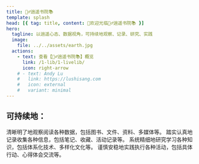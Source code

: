 ```yaml
---
title: 🧚‍♂️逍遥书院📚
template: splash
head: [{ tag: title, content: 👏欢迎光临🧚‍♂️逍遥书院📚 }]
hero:
  tagline: 以逍遥心态、数据视角，可持续地观察、记录、研究、实践
  image:
    file: ../../assets/earth.jpg
  actions:
    - text: 查看【🧚‍♂️逍遥书院📚】概览
      link: /1-lib/1-livelib/
      icon: right-arrow
    # - text: Andy Lu
    #   link: https://lushisang.com
    #   icon: external
    #   variant: minimal
---
```



## 可持续地：

<CardGrid stagger>
	<Card title="🧐观察" icon="magnifier">
	  清晰明了地观察阅读各种数据，包括图书、文件、资料、多媒体等。
	</Card>
	<Card title="📝记录" icon="pen">
  	踏实认真地记录收集各种信息，包括笔记、收藏、活动记录等。
	</Card>
	<Card title="研究" icon="open-book">
	  系统精细地研究学习各种知识，包括体系化技术、多样化文化等。
	</Card>
	<Card title="实践" icon="rocket">
	  谨慎安稳地实践执行各种活动，包括具体行动、心得体会交流等。
	</Card>
</CardGrid>
